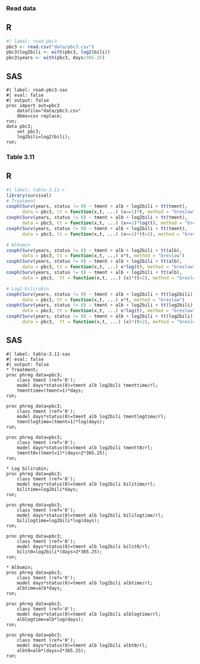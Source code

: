 ### Read data 

::: {.panel-tabset}
## R
```r
#| label: read-pbc3
pbc3 <- read.csv("data/pbc3.csv")
pbc3$log2bili <- with(pbc3, log2(bili))
pbc3$years <- with(pbc3, days/365.25)
```

## SAS
```sas
#| label: read-pbc3-sas
#| eval: false 
#| output: false
proc import out=pbc3
	datafile="data/pbc3.csv"
	dbms=csv replace;
run;
data pbc3; 
	set pbc3;
	log2bili=log2(bili);
run;
```
:::

### Table 3.11 

::: {.panel-tabset}
## R
```r
#| label: table-3.11-r
library(survival)
# Treatment 
coxph(Surv(years, status != 0) ~ tment + alb + log2bili + tt(tment), 
      data = pbc3, tt = function(x,t, ...) (x==1)*t, method = "breslow")
coxph(Surv(years, status != 0) ~ tment + alb + log2bili + tt(tment), 
      data = pbc3, tt = function(x,t, ...) (x==1)*log(t), method = "breslow")
coxph(Surv(years, status != 0) ~ tment + alb + log2bili + tt(tment), 
      data = pbc3, tt = function(x,t, ...) (x==1)*(t>2), method = "breslow")

# Albumin 
coxph(Surv(years, status != 0) ~ tment + alb + log2bili + tt(alb), 
      data = pbc3, tt = function(x,t, ...) x*t, method = "breslow")
coxph(Surv(years, status != 0) ~ tment + alb + log2bili + tt(alb), 
      data = pbc3, tt = function(x,t, ...) x*log(t), method = "breslow")
coxph(Surv(years, status != 0) ~ tment + alb + log2bili + tt(alb), 
      data = pbc3,  tt = function(x,t, ...) (x)*(t>2), method = "breslow")

# Log2 bilirubin
coxph(Surv(years, status != 0) ~ tment + alb + log2bili + tt(log2bili), 
      data = pbc3, tt = function(x,t, ...) x*t, method = "breslow")
coxph(Surv(years, status != 0) ~ tment + alb + log2bili + tt(log2bili), 
      data = pbc3, tt = function(x,t, ...) x*log(t), method = "breslow")
coxph(Surv(years, status != 0) ~ tment + alb + log2bili + tt(log2bili), 
      data = pbc3,  tt = function(x,t, ...) (x)*(t>2), method = "breslow")
```

## SAS
```sas
#| label: table-3.11-sas
#| eval: false 
#| output: false
* Treatment; 
proc phreg data=pbc3;
	class tment (ref='0');
	model days*status(0)=tment alb log2bili tmenttime/rl;
	tmenttime=(tment=1)*days;
run;

proc phreg data=pbc3;
	class tment (ref='0');
	model days*status(0)=tment alb log2bili tmentlogtime/rl;
	tmentlogtime=(tment=1)*log(days);
run;

proc phreg data=pbc3;
	class tment (ref='0');
	model days*status(0)=tment alb log2bili tmentt0/rl;
	tmentt0=(tment=1)*(days>2*365.25);
run;

* Log bilirubin;
proc phreg data=pbc3;
	class tment (ref='0');
	model days*status(0)=tment alb log2bili bilitime/rl;
	bilitime=log2bili*days;
run;

proc phreg data=pbc3;
	class tment (ref='0');
	model days*status(0)=tment alb log2bili bililogtime/rl;
	bililogtime=log2bili*log(days);
run;

proc phreg data=pbc3;
	class tment (ref='0');
	model days*status(0)=tment alb log2bili bilit0/rl;
	bilit0=log2bili*(days>2*365.25);
run;

* Albumin; 
proc phreg data=pbc3;
	class tment (ref='0');
	model days*status(0)=tment alb log2bili albtime/rl;
	albtime=alb*days;
run;

proc phreg data=pbc3;
	class tment (ref='0');
	model days*status(0)=tment alb log2bili alblogtime/rl;
	alblogtime=alb*log(days);
run;

proc phreg data=pbc3;
	class tment (ref='0');
	model days*status(0)=tment alb log2bili albt0/rl;
	albt0=alb*(days>2*365.25);
run;
```
:::
